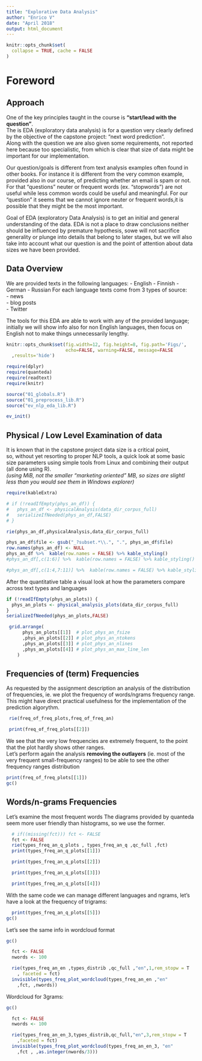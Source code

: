 ```yaml
---
title: "Explorative Data Analysis"
author: "Enrico V"
date: "April 2018"
output: html_document
---
```


```r
knitr::opts_chunk$set(
  collapse = TRUE, cache = FALSE
)
```

# Foreword  
## Approach
One of the key principles taught in the course is **"start/lead with the question"**.  
The is EDA (exploratory data analysis) is for a question very clearly 
defined by the objective of the  capstone project: "next word prediction".  
Along with the question we are also given some requirements, not reported 
here  because too specialistic, from which is clear that size of data 
might be important for our implementation. 

Our question/goals is different from text analysis examples often found
in other books. For instance it is different from the very common example,
provided also in our course, of predicting whether an email is spam or not.
For that "questions" neuter or frequent words (ex. "stopwords") are 
not  useful  while less common words could be useful and meaningful.
For our "question" it seems that we cannot ignore neuter or frequent 
words,it is possible that they might be the most important.

Goal of EDA (exploratory Data Analysis) is to get an initial and general 
understanding of the data. EDA is not a place to draw conclusions neither
should be influenced by premature hypothesis, sowe will not sacrifice 
generality or plunge into details that belong to later stages, but we 
will also take into account what our question is and the point of 
attention about data sizes we have been provided.  

## Data Overview
We are provided texts in the following languages:
- English
- Finnish
- German
- Russian
For each language texts come from 3 types of source:  
- news  
- blog posts  
- Twitter  

The tools for this EDA are able to work with any of the provided language; initially we will show info also for non English languages, then focus on English not to make things unnecessarily lengthy.

```r
knitr::opts_chunk$set(fig.width=12, fig.height=8, fig.path='Figs/',
                      echo=FALSE, warning=FALSE, message=FALSE
  ,results='hide')

```

```r
require(dplyr)
require(quanteda)
require(readtext)
require(knitr)

```



```r

source("01_globals.R")
source("01_preprocess_lib.R")
source("ev_nlp_eda_lib.R")

ev_init()
```



## Physical / Low Level Examination of data
It is known that in the capstone project data size is a critical point,  
so, without yet resorting to proper NLP tools, a quick look at some 
basic size parameters using simple tools from Linux and combining their
output (all done using R).  
*(using MiB, not the smaller "marketing oriented" MB, so sizes are 
slightl less than you would see them in Windows explorer)*
```r
require(kableExtra)

# if (!readIfEmpty(phys_an_df)) {
#   phys_an_df <- physicalAnalysis(data_dir_corpus_full)
#   serializeIfNeeded(phys_an_df,FALSE)
# }

rie(phys_an_df,physicalAnalysis,data_dir_corpus_full)

phys_an_df$file <- gsub("_?subset.*\\.", ".", phys_an_df$file)
row.names(phys_an_df) <- NULL
phys_an_df %>%  kable(row.names = FALSE) %>% kable_styling()
#phys_an_df[,c(1:6)] %>%  kable(row.names = FALSE) %>% kable_styling()
```

<!--  A very naive look at lines, tokens and line legth, not yet into NLP -->
```r

#phys_an_df[,c(1:4,7:11)] %>%  kable(row.names = FALSE) %>% kable_styling()

```


After the quantitative table a visual look at how the parameters compare
across text types and languages
```r

if (!readIfEmpty(phys_an_plots)) {
  phys_an_plots <- physical_analysis_plots(data_dir_corpus_full)
}
serializeIfNeeded(phys_an_plots,FALSE)

 grid.arrange(
      phys_an_plots[[1]]  # plot_phys_an_fsize
      ,phys_an_plots[[2]] # plot_phys_an_ntokens
      ,phys_an_plots[[3]] # plot_phys_an_nlines
      ,phys_an_plots[[4]] # plot_phys_an_max_line_len
    )

```


## Frequencies of (term) Frequencies  
As requested by the assignment description an analysis of the distribution 
of frequencies, ie. we plot the frequency of words/ngrams frequency range. 
This might have direct practical usefulness for the implementation of the prediction algorythm.
```r

 rie(freq_of_freq_plots,freq_of_freq_an)

 print(freq_of_freq_plots[[2]])
```
We see that the very low frequencies are extremely frequent, to the point that the plot hardly shows other ranges.  
Let's perform again the analysis __removing the outlayers__ (ie. most of the very frequent small-frequency ranges) to be able to see the other frequency
 ranges distribution
```r

print(freq_of_freq_plots[[1]])
gc()
```


## Words/n-grams Frequencies
Let's examine the most frequent words The diagrams provided by quanteda
 seem more user friendly than histograms, so we use the former.  
```r

  # if((missing(fct))) fct <- FALSE 
  fct <- FALSE
  rie(types_freq_an_q_plots , types_freq_an_q ,qc_full ,fct)
  print(types_freq_an_q_plots[[1]])
```

```r

  print(types_freq_an_q_plots[[2]])

```

```r

  print(types_freq_an_q_plots[[3]])
```

```r

  print(types_freq_an_q_plots[[4]])

```

With the same code we can manage different languages and ngrams, let's
have a look at the frequency of trigrams:
```r
  print(types_freq_an_q_plots[[5]])
gc()
```


Let's see the same info in wordcloud format
```r
gc()

  fct <- FALSE
  nwords <- 100

  rie(types_freq_an_en ,types_distrib ,qc_full ,"en",1,rem_stopw = T
    , faceted = fct)
  invisible(types_freq_plot_wordcloud(types_freq_an_en ,"en" 
    ,fct, ,nwords))
```

Wordcloud for 3grams:
```r
gc()

  fct <- FALSE
  nwords <- 100

  rie(types_freq_an_en_3,types_distrib,qc_full,"en",3,rem_stopw = T
    ,faceted = fct)
  invisible(types_freq_plot_wordcloud(types_freq_an_en_3, "en" 
    ,fct , ,as.integer(nwords/3)))

```

